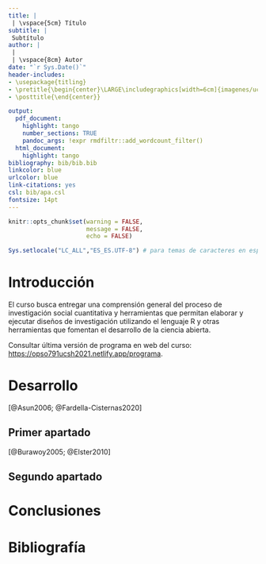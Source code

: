 ```yaml
---
title: |
 | \vspace{5cm} Título 
subtitle: |
 Subtítulo
author: | 
 | 
 | \vspace{8cm} Autor
date: "`r Sys.Date()`"
header-includes:
- \usepackage{titling}
- \pretitle{\begin{center}\LARGE\includegraphics[width=6cm]{imagenes/ucsh1.png}\\[\bigskipamount]}
- \posttitle{\end{center}}

output:
  pdf_document: 
    highlight: tango
    number_sections: TRUE
    pandoc_args: !expr rmdfiltr::add_wordcount_filter()
  html_document:
    highlight: tango
bibliography: bib/bib.bib
linkcolor: blue
urlcolor: blue
link-citations: yes
csl: bib/apa.csl
fontsize: 14pt
---
```


```r

knitr::opts_chunk$set(warning = FALSE,
                      message = FALSE,
                      echo = FALSE) 

Sys.setlocale("LC_ALL","ES_ES.UTF-8") # para temas de caracteres en español, recomendable

```

\thispagestyle{empty} 


\newpage

# Introducción

El curso busca entregar una comprensión general del proceso de investigación social cuantitativa y herramientas que permitan elaborar y ejecutar diseños de investigación utilizando el lenguaje R y otras herramientas que fomentan el desarrollo de la ciencia abierta.

Consultar última versión de programa en web del curso: <https://opso791ucsh2021.netlify.app/programa>.

# Desarrollo

[@Asun2006; @Fardella-Cisternas2020]


## Primer apartado

[@Burawoy2005; @Elster2010]

## Segundo apartado


# Conclusiones


\newpage

# Bibliografía

